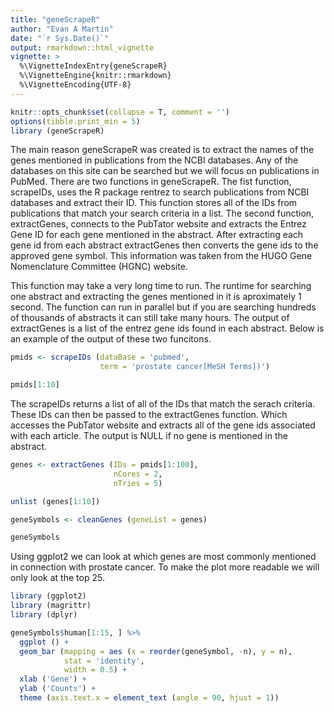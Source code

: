 ```yaml
---
title: "geneScrapeR"
author: "Evan A Martin"
date: "`r Sys.Date()`"
output: rmarkdown::html_vignette
vignette: >
  %\VignetteIndexEntry{geneScrapeR}
  %\VignetteEngine{knitr::rmarkdown}
  %\VignetteEncoding{UTF-8}
---
```


```r
knitr::opts_chunk$set(collapse = T, comment = '')
options(tibble.print_min = 5)
library (geneScrapeR)
```

The main reason geneScrapeR was created is to extract the names of the genes mentioned in publications from the NCBI databases. Any of the databases on this site can be searched but we will focus on publications in PubMed. There are two functions in geneScrapeR. The fist function, scrapeIDs, uses the R package rentrez to search publications from NCBI databases and extract their ID. This function stores all of the IDs from publications that match your search criteria in a list. The second function, extractGenes, connects to the PubTator website and extracts the Entrez Gene ID for each gene mentioned in the abstract. After extracting each gene id from each abstract extractGenes then converts the gene ids to the approved gene symbol. This information was taken from the HUGO Gene Nomenclature Committee (HGNC) website.

This function may take a very long time to run. The runtime for searching one abstract and extracting the genes mentioned in it is aproximately 1 second. The function can run in parallel but if you are searching hundreds of thousands of abstracts it can still take many hours. The output of extractGenes is a list of the entrez gene ids found in each abstract. Below is an example of the output of these two funcitons.


```r
pmids <- scrapeIDs (dataBase = 'pubmed',
                    term = 'prostate cancer[MeSH Terms])')

pmids[1:10]
```

The scrapeIDs returns a list of all of the IDs that match the serach criteria. These IDs can then be passed to the extractGenes function. Which accesses the PubTator website and extracts all of the gene ids associated with each article. The output is NULL if no gene is mentioned in the abstract.

```r
genes <- extractGenes (IDs = pmids[1:100],
                       nCores = 2,
                       nTries = 5)

unlist (genes[1:10])

geneSymbols <- cleanGenes (geneList = genes)

geneSymbols
```

Using ggplot2 we can look at which genes are most commonly mentioned in connection with prostate cancer. To make the plot more readable we will only look at the top 25.

```r
library (ggplot2)
library (magrittr)
library (dplyr)

geneSymbols$human[1:15, ] %>%
  ggplot () +
  geom_bar (mapping = aes (x = reorder(geneSymbol, -n), y = n),
            stat = 'identity',
            width = 0.5) +
  xlab ('Gene') +
  ylab ('Counts') +
  theme (axis.text.x = element_text (angle = 90, hjust = 1))
```
